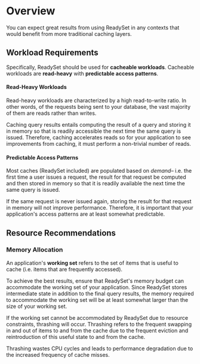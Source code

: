 
# Overview 

You can expect great results from using ReadySet in any contexts that would benefit from more traditional caching layers. 

## Workload Requirements
Specifically, ReadySet should be used for **cacheable workloads**. Cacheable workloads are **read-heavy** with 
**predictable access patterns**. 

#### Read-Heavy Workloads 
Read-heavy workloads are characterized by a high read-to-write ratio. In other words, of the requests
being sent to your database, the vast majority of them are reads rather than writes. 

Caching query results entails computing the result of a query and storing it in memory so that is readily accessible
the next time the same query is issued. Therefore, caching accelerates reads so for your application to see improvements
from caching, it must perform a non-trivial number of reads. 

#### Predictable Access Patterns
Most caches (ReadySet included) are populated based on *demand*– i.e. the first time a user issues a request, the result for that request be computed and then stored in memory so that it is 
readily available the next time the same query is issued. 

If the same request is never issued again, storing the result for that request in memory will not improve performance. Therefore, it is important that your application's access patterns are at least 
somewhat predictable.

## Resource Recommendations

### Memory Allocation
An application's **working set** refers to the set of items that is useful to cache (i.e. items that are frequently accessed).

To achieve the best results, ensure that ReadySet's memory budget can accommodate the working set of your application. Since ReadySet stores intermediate state in addition to the final query results, 
the memory required to accommodate the working set will be at least somewhat larger than the size of your working set. 

If the working set cannot be accommodated by ReadySet due to resource constraints, thrashing will occur. Thrashing refers to 
the frequent swapping in and out of items to and from the cache due to the frequent eviction and reintroduction of this useful state 
to and from the cache. 

Thrashing wastes CPU cycles and leads to performance degradation due to the increased frequency of cache misses. 